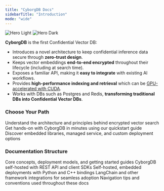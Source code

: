 ```yaml
---
title: "CyborgDB Docs"
sidebarTitle: "Introduction"
mode: "wide"
---
```


<img
  className="block dark:hidden"
  src="/images/new-hero-light.png"
  alt="Hero Light"
/>
<img
  className="hidden dark:block"
  src="/images/new-hero-dark.png"
  alt="Hero Dark"
/>

**CyborgDB** is the first Confidential Vector DB:

- Introduces a novel architecture to keep confidential inference data secure through **zero-trust design**.
- Keeps vector embeddings **end-to-end encrypted** throughout their lifecycle (including at search time).
- Exposes a familiar API, making it **easy to integrate** with existing AI workflows.
- Provides **high-performance indexing and retrieval** which can be [GPU-accelerated with CUDA](https://developer.nvidia.com/blog/bringing-confidentiality-to-vector-search-with-cyborg-and-nvidia-cuvs/).
- Works with DBs such as Postgres and Redis, **transforming traditional DBs into Confidential Vector DBs**.

### Choose Your Path

<CardGroup cols={3}>
    <Card title="Learn the Fundamentals" href="versions/v0.11.x/intro/about" icon="book-open-cover">
        Understand the architecture and principles behind encrypted vector search
    </Card>
    <Card title="Start Building" href="versions/v0.11.x/intro/quickstart" icon="rocket-launch">
        Get hands-on with CyborgDB in minutes using our quickstart guide
    </Card>
    <Card title="Explore Deployment Options" href="versions/v0.11.x/intro/deployment-models" icon="server">
        Discover embedded libraries, managed service, and custom deployment options
    </Card>
</CardGroup>

### Documentation Structure

<CardGroup cols={3}>
    <Card title="Introduction" href="versions/v0.11.x/intro/about" icon="graduation-cap">
        Core concepts, deployment models, and getting started guides
    </Card>
    <Card title="CyborgDB Service" href="versions/v0.11.x/service/guides/intro/about" icon="cloud">
        CyborgDB self-hosted with REST API and client SDKs
    </Card>
    <Card title="CyborgDB Embedded" href="versions/v0.11.x/embedded/guides/intro/about" icon="code">
        Self-hosted, embedded deployments with Python and C++ bindings
    </Card>
</CardGroup>

<CardGroup cols={2}>
    <Card title="Integrations" href="versions/v0.11.x/integrations/about" icon="plug">
        LangChain and other framework integrations for seamless adoption
    </Card>
    <Card title="How to Use These Docs" href="versions/v0.11.x/intro/using-docs" icon="map">
        Navigation tips and conventions used throughout these docs
    </Card>
</CardGroup>